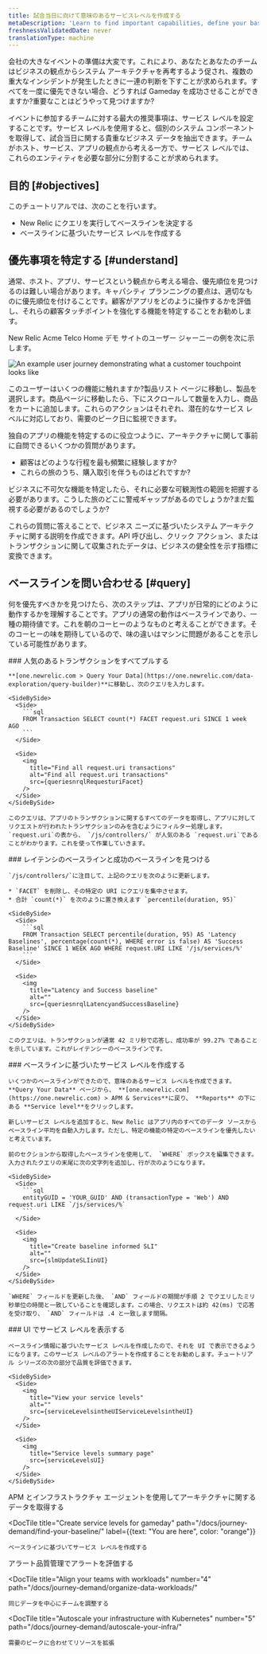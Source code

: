 ```yaml
---
title: 試合当日に向けて意味のあるサービスレベルを作成する
metaDescription: 'Learn to find important capabilities, define your baselines, and set up meaningful service levels for peak demand.'
freshnessValidatedDate: never
translationType: machine
---
```








会社の大きなイベントの準備は大変です。これにより、あなたとあなたのチームはビジネスの観点からシステム アーキテクチャを再考するよう促され、複数の重大なインシデントが発生したときに一連の判断を下すことが求められます。すべてを一度に優先できない場合、どうすれば Gameday を成功させることができますか?重要なことはどうやって見つけますか?

イベントに参加するチームに対する最大の推奨事項は、サービス レベルを設定することです。サービス レベルを使用すると、個別のシステム コンポーネントを取得して、試合当日に関する貴重なビジネス データを抽出できます。チームがホスト、サービス、アプリの観点から考える一方で、サービス レベルでは、これらのエンティティを必要な部分に分割することが求められます。

## 目的 [#objectives]

このチュートリアルでは、次のことを行います。

* New Relic にクエリを実行してベースラインを決定する
* ベースラインに基づいたサービス レベルを作成する

## 優先事項を特定する [#understand]

通常、ホスト、アプリ、サービスという観点から考える場合、優先順位を見つけるのは難しい場合があります。キャパシティ プランニングの要点は、適切なものに優先順位を付けることです。顧客がアプリをどのように操作するかを評価し、それらの顧客タッチポイントを強化する機能を特定することをお勧めします。

New Relic Acme Telco Home デモ サイトのユーザー ジャーニーの例を次に示します。

<img
  title="You can attach service levels to customer touchpoints"
  alt="An example user journey demonstrating what a customer touchpoint looks like"
  src={userJourneyAPossibleUserJourney}
/>

このユーザーはいくつの機能に触れますか?製品リスト ページに移動し、製品を選択します。商品ページに移動したら、下にスクロールして数量を入力し、商品をカートに追加します。これらのアクションはそれぞれ、潜在的なサービス レベルに対応しており、需要のピーク日に監視できます。

独自のアプリの機能を特定するのに役立つように、アーキテクチャに関して事前に自問できるいくつかの質問があります。

* 顧客はどのような行程を最も頻繁に経験しますか?
* これらの旅のうち、購入取引を伴うものはどれですか?

ビジネスに不可欠な機能を特定したら、それに必要な可観測性の範囲を把握する必要があります。こうした旅のどこに警戒ギャップがあるのでしょうか?まだ監視する必要があるのでしょうか?

これらの質問に答えることで、ビジネス ニーズに基づいたシステム アーキテクチャに関する説明を作成できます。API 呼び出し、クリック アクション、またはトランザクションに関して収集されたデータは、ビジネスの健全性を示す指標に変換できます。

## ベースラインを問い合わせる [#query]

何を優先すべきかを見つけたら、次のステップは、アプリが日常的にどのように動作するかを理解することです。アプリの通常の動作はベースラインであり、一種の期待値です。これを朝のコーヒーのようなものと考えることができます。そのコーヒーの味を期待しているので、味の違いはマシンに問題があることを示している可能性があります。

<Steps>
  <Step>
    ### 人気のあるトランザクションをすべてプルする

    **[one.newrelic.com > Query Your Data](https://one.newrelic.com/data-exploration/query-builder)**に移動し、次のクエリを入力します。

    <SideBySide>
      <Side>
        ```sql
        FROM Transaction SELECT count(*) FACET request.uri SINCE 1 week AGO
        ```
      </Side>

      <Side>
        <img
          title="Find all request.uri transactions"
          alt="Find all request.uri transactions"
          src={queriesnrqlRequesturiFacet}
        />
      </Side>
    </SideBySide>

    このクエリは、アプリのトランザクションに関するすべてのデータを取得し、アプリに対してリクエストが行われたトランザクションのみを含むようにフィルター処理します。 `request.uri`の表から、 `/js/controllers/` が人気のある `request.uri`であることがわかります。これを使って作業していきます。
  </Step>

  <Step>
    ### レイテンシのベースラインと成功のベースラインを見つける

    `/js/controllers/`に注目して、上記のクエリを次のように更新します。

    * `FACET` を削除し、その特定の URI にクエリを集中させます。
    * 合計 `count(*)` を次のように置き換えます `percentile(duration, 95)`

    <SideBySide>
      <Side>
        ```sql
        FROM Transaction SELECT percentile(duration, 95) AS 'Latency Baselines', percentage(count(*), WHERE error is false) AS 'Success Baseline' SINCE 1 WEEK AGO WHERE request.URI LIKE '/js/services/%'
        ```
      </Side>

      <Side>
        <img
          title="Latency and Success baseline"
          alt=""
          src={queriesnrqlLatencyandSuccessBaseline}
        />
      </Side>
    </SideBySide>

    このクエリは、トランザクションが通常 42 ミリ秒で応答し、成功率が 99.27% であることを示しています。これがレイテンシーのベースラインです。
  </Step>

  <Step>
    ### ベースラインに基づいたサービス レベルを作成する

    いくつかのベースラインができたので、意味のあるサービス レベルを作成できます。 **Query Your Data** ページから、 **[one.newrelic.com](https://one.newrelic.com) > APM & Services**に戻り、 **Reports** の下にある **Service level**をクリックします。

    新しいサービス レベルを追加すると、New Relic はアプリ内のすべてのデータ ソースからベースライン平均を自動入力します。ただし、特定の機能の特定のベースラインを優先したいと考えています。

    前のセクションから取得したベースラインを使用して、 `WHERE` ボックスを編集できます。入力されたクエリの末尾に次の文字列を追加し、行が次のようになります。

    <SideBySide>
      <Side>
        ```sql
        entityGUID = 'YOUR_GUID' AND (transactionType = 'Web') AND request.uri LIKE `/js/services/%`
        ```
      </Side>

      <Side>
        <img
          title="Create baseline informed SLI"
          alt=""
          src={slmUpdateSLIinUI}
        />
      </Side>
    </SideBySide>

    `WHERE` フィールドを更新した後、 `AND` フィールドの期間が手順 2 でクエリしたミリ秒単位の時間と一致していることを確認します。この場合、リクエストは約 42(ms) で応答を受け取り、 `AND` フィールドは .4 と一致します間隔。
  </Step>

  <Step>
    ### UI でサービス レベルを表示する

    ベースライン情報に基づいたサービス レベルを作成したので、それを UI で表示できるようになります。このサービス レベルのアラートを作成することをお勧めします。チュートリアル シリーズの次の部分で品質を評価できます。

    <SideBySide>
      <Side>
        <img
          title="View your service levels"
          alt=""
          src={serviceLevelsintheUIServiceLevelsintheUI}
        />
      </Side>

      <Side>
        <img
          title="Service levels summary page"
          src={serviceLevelsUI}
        />
      </Side>
    </SideBySide>
  </Step>
</Steps>

<DocTiles numbered>
  <DocTile
    title="Get started"
    path="/docs/journey-demand/get-started"
  >
    APM とインフラストラクチャ エージェントを使用してアーキテクチャに関するデータを取得する
  </DocTile>

  <DocTile
    title="Create service levels for gameday"
    path="/docs/journey-demand/find-your-baseline/"
    label={{text: "You are here", color: "orange"}}
  >
    ベースラインに基づいてサービス レベルを作成する
  </DocTile>
</DocTiles>

<DocTiles>
  <DocTile
    title="Reduce noise with quality alerts"
    number="3"
    path="/docs/journey-demand/create-quality-alerts/"
  >
    アラート品質管理でアラートを評価する
  </DocTile>

  <DocTile
    title="Align your teams with workloads"
    number="4"
    path="/docs/journey-demand/organize-data-workloads/"
  >
    同じデータを中心にチームを調整する
  </DocTile>

  <DocTile
    title="Autoscale your infrastructure with Kubernetes"
    number="5"
    path="/docs/journey-demand/autoscale-your-infra/"
  >
    需要のピークに合わせてリソースを拡張
  </DocTile>
</DocTiles>